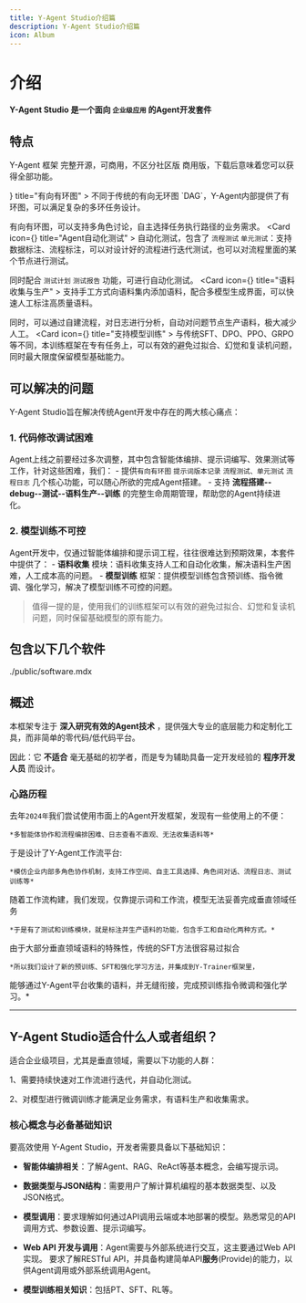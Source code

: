 ```yaml
---
title: Y-Agent Studio介绍篇
description: Y-Agent Studio介绍篇
icon: Album
---
```


# 介绍
<Banner variant="rainbow">**Y-Agent Studio 是一个面向 `企业级应用` 的Agent开发套件**</Banner>

## 特点

Y-Agent 框架 完整开源，可商用，不区分社区版 商用版，下载后意味着您可以获得全部功能。

<Cards>
  <Card  icon={<GitCompareArrows className="text-purple-300" />}  title="有向有环图" >
  不同于传统的有向无环图 `DAG`，Y-Agent内部提供了有环图，可以满足复杂的多环任务设计。

  有向有环图，可以支持多角色讨论，自主选择任务执行路径的业务需求。
  </Card>
  <Card  icon={<Combine className="text-blue-300" />} title="Agent自动化测试" >
  自动化测试，包含了 `流程测试` `单元测试`：支持数据标注、流程标注，可以对设计好的流程进行迭代测试，也可以对流程里面的某个节点进行测试。

  同时配合 `测试计划` `测试报告` 功能，可进行自动化测试。
  </Card>
  <Card icon={<FolderPen className="text-green-300" />} title="语料收集与生产" >
  支持手工方式向语料集内添加语料，配合多模型生成界面，可以快速人工标注高质量语料。

  同时，可以通过自建流程，对日志进行分析，自动对问题节点生产语料，极大减少人工。
  </Card>
  <Card icon={<ChartNetwork  className="text-red-300" />} title="支持模型训练" >
  与传统SFT、DPO、PPO、GRPO等不同，本训练框架在专有任务上，可以有效的避免过拟合、幻觉和复读机问题，同时最大限度保留模型基础能力。
  </Card>
</Cards>

## 可以解决的问题

Y-Agent Studio旨在解决传统Agent开发中存在的两大核心痛点：

### 1.  代码修改调试困难
Agent上线之前要经过多次调整，其中包含智能体编排、提示词编写、效果测试等工作，针对这些困难，我们：
    - 提供`有向有环图` `提示词版本记录` `流程测试、单元测试` `流程日志` 几个核心功能，可以随心所欲的完成Agent搭建。
    - 支持 **流程搭建--debug--测试--语料生产--训练** 的完整生命周期管理，帮助您的Agent持续进化。
### 2. 模型训练不可控

Agent开发中，仅通过智能体编排和提示词工程，往往很难达到预期效果，本套件中提供了：
    - **语料收集** 模块：语料收集支持人工和自动化收集，解决语料生产困难，人工成本高的问题。
    - **模型训练** 框架：提供模型训练包含预训练、指令微调、强化学习，解决了模型训练不可控的问题。

> 值得一提的是，使用我们的训练框架可以有效的避免过拟合、幻觉和复读机问题，同时保留基础模型的原有能力。



## 包含以下几个软件

<include>./public/software.mdx</include>

## 概述


本框架专注于 **深入研究有效的Agent技术** ，提供强大专业的底层能力和定制化工具，而非简单的零代码/低代码平台。

因此：它 **不适合** 毫无基础的初学者，而是专为辅助具备一定开发经验的 **程序开发人员** 而设计。

### 心路历程


<Steps>
<Step>

去年`2024年`我们尝试使用市面上的Agent开发框架，发现有一些使用上的不便：

    *多智能体协作和流程编排困难、日志查看不直观、无法收集语料等*

</Step>
<Step>

于是设计了Y-Agent工作流平台:

    *模仿企业内部多角色协作机制，支持工作空间、自主工具选择、角色间对话、流程日志、测试训练等*

</Step>

<Step>

随着工作流构建，我们发现，仅靠提示词和工作流，模型无法妥善完成垂直领域任务

    *于是有了测试和训练模块，就是标注并生产语料的功能，包含手工和自动化两种方式。*

</Step>
<Step>

由于大部分垂直领域语料的特殊性，传统的SFT方法很容易过拟合

    *所以我们设计了新的预训练、SFT和强化学习方法，并集成到Y-Trainer框架里，
能够通过Y-Agent平台收集的语料，并无缝衔接，完成预训练指令微调和强化学习。*

</Step>
</Steps>




---

## Y-Agent Studio适合什么人或者组织？

适合企业级项目，尤其是垂直领域，需要以下功能的人群：

1、需要持续快速对工作流进行迭代，并自动化测试。

2、对模型进行微调训练才能满足业务需求，有语料生产和收集需求。

### 核心概念与必备基础知识

要高效使用 Y-Agent Studio，开发者需要具备以下基础知识：

*   **智能体编排相关**：了解Agent、RAG、ReAct等基本概念，会编写提示词。

*   **数据类型与JSON结构**：需要用户了解计算机编程的基本数据类型、以及JSON格式。

*   **模型调用**：要求理解如何通过API调用云端或本地部署的模型。熟悉常见的API调用方式、参数设置、提示词编写。

*   **Web API 开发与调用**：Agent需要与外部系统进行交互，这主要通过Web API实现。
要求了解RESTful API，并具备构建简单API**服务**(Provide)的能力，以供Agent调用或外部系统调用Agent。

*   **模型训练相关知识**：包括PT、SFT、RL等。


